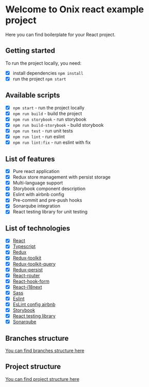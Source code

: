 
<Meta title="README" />

# Welcome to Onix react example project

Here you can find boilerplate for your React project.

## Getting started
To run the project locally, you need:
- [x] install dependencies `npm install`
- [x] run the project `npm start`

## Available scripts
- [x] `npm start` - run the project locally
- [x] `npm run build` - build the project
- [x] `npm run storybook` - run storybook
- [x] `npm run build-storybook` - build storybook
- [x] `npm run test` - run unit tests
- [x] `npm run lint` - run eslint
- [x] `npm run lint:fix` - run eslint with fix

## List of features
- [x] Pure react application
- [x] Redux store management with persist storage
- [x] Multi-language support
- [x] Storybook component description
- [x] Eslint with airbnb config
- [x] Pre-commit and pre-push hooks
- [x] Sonarqube integration
- [x] React testing library for unit testing

## List of technologies
- [x] [React](https://react.dev/)
- [x] [Typescript](https://www.typescriptlang.org/)
- [x] [Redux](https://redux.js.org/)
- [x] [Redux-toolkit](https://redux-toolkit.js.org/)
- [x] [Redux-toolkit-query](https://redux-toolkit.js.org/rtk-query/overview)
- [x] [Redux-persist](https://www.npmjs.com/package/redux-persist)
- [x] [React-router](https://reactrouter.com/)
- [x] [React-hook-form](https://react-hook-form.com/)
- [x] [React-i18next](https://react.i18next.com/)
- [x] [Sass](https://sass-lang.com/)
- [x] [Eslint](https://eslint.org/)
- [x] [EsLint config airbnb](https://www.npmjs.com/package/eslint-config-airbnb)
- [x] [Storybook](https://storybook.js.org/)
- [x] [React testing library](https://testing-library.com/docs/react-testing-library/intro/)
- [x] [Sonarqube](https://www.sonarqube.org/)

## Branches structure

[You can find branches structure here](/docs/branches-structure--documentation)

## Project structure

[You can find project structure here](/docs/project-structure--documentation)
